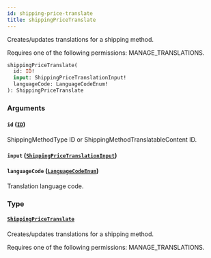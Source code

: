 ```yaml
---
id: shipping-price-translate
title: shippingPriceTranslate
---
```



Creates/updates translations for a shipping method. 

Requires one of the following permissions: MANAGE_TRANSLATIONS.

```graphql
shippingPriceTranslate(
  id: ID!
  input: ShippingPriceTranslationInput!
  languageCode: LanguageCodeEnum!
): ShippingPriceTranslate
```


### Arguments

#### `id` ([`ID`](../../../developer/api-reference/scalars/id))

ShippingMethodType ID or ShippingMethodTranslatableContent ID.


#### `input` ([`ShippingPriceTranslationInput`](../../../developer/api-reference/inputs/shipping-price-translation-input))




#### `languageCode` ([`LanguageCodeEnum`](../../../developer/api-reference/enums/language-code-enum))

Translation language code.


### Type

#### [`ShippingPriceTranslate`](../../../developer/api-reference/objects/shipping-price-translate) 

Creates/updates translations for a shipping method. 

Requires one of the following permissions: MANAGE_TRANSLATIONS.




